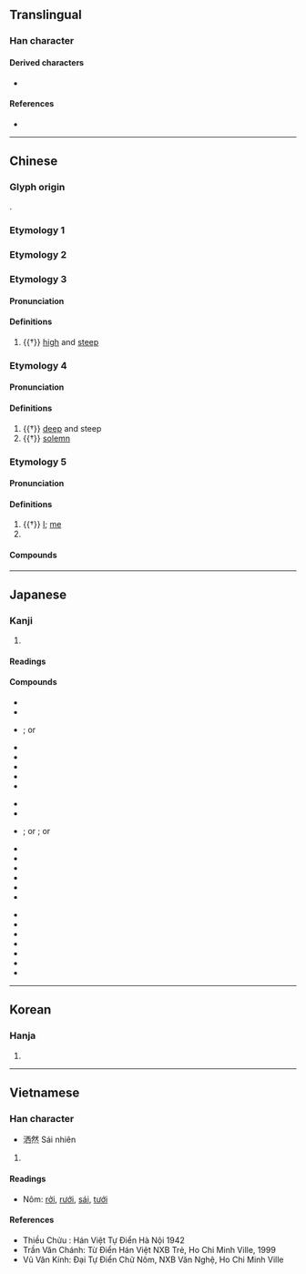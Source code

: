 {{also|灑}}
{{character info/new}}
==Translingual==

===Han character===
{{Han char|rn=85|rad=水|as=06|sn=9|four=31160|canj=EMCW,XEMCW|ids=⿰氵西}}


====Derived characters====
* {{l|mul|[[𢱛]], [[𦵜]], [[𪝻]], [[𪯝]]}}

====References====
* {{Han ref|kx=0620.050|dkj=17374|dj=1015.090|hdz=31603.050|uh=6D12|ud=27922|bh=CF73|bd=53107}}

----

==Chinese==

===Glyph origin===
{{Han etyl}}
{{Han compound|水|西|c1=s|c2=p|ls=psc|t1=water}}.

===Etymology 1===
{{zh-see|灑}}

===Etymology 2===
{{zh-see|洗|v|to wash}}

===Etymology 3===

====Pronunciation====
{{zh-pron
|m=cuǐ
|c=ceoi1
|cat=a
}}

====Definitions====
{{zh-hanzi}}

# {{†}} [[high]] and [[steep]]

===Etymology 4===

====Pronunciation====
{{zh-pron
|m=xiǎn
|c=sin2
|cat=a
}}

====Definitions====
{{zh-hanzi}}

# {{†}} [[deep]] and steep
# {{†}} [[solemn]]

===Etymology 5===

====Pronunciation====
{{zh-pron
|m=sǎ
|c=saa2
|mc=2
|oc=1
|cat=pron,pn
}}

====Definitions====
{{zh-hanzi}}

# {{†}} [[I]]; [[me]]
# {{surname|lang=zh}}

====Compounds====
{{zh-der|洒家}}

{{zh-cat|Elementary}}

----

==Japanese==

===Kanji===
{{ja-kanji|grade=|rs=水06}}

# {{defn|lang=ja|sort=水06}}

====Readings====
{{ja-readings
|goon=さい, しゃ, せ
|kanon=さ, さい, せい
|on=せん
|kun=あら-う, そそ-ぐ
}}

====Compounds====
{{der-top|Compounds with 洒}}
{{top3}}
* {{ja-r|揮洒|きしゃ}}
* {{ja-r|軽妙洒脱|けいみょうしゃだつ}}
* {{ja-r|洒掃|さいそう}}; or {{ja-r|洒掃|しゃそう}}
* {{ja-r|洒洒|しゃしゃ}}
* {{ja-r|洒洒落落|しゃしゃらくらく}}
* {{ja-r|洒水|しゃすい}}
* {{ja-r|洒然|しゃぜん}}
* {{ja-r|洒脱|しゃだつ}}
{{mid3}}
* {{ja-r|洒竹|しゃちく}}
* {{ja-r|洒堂|しゃどう}}
* {{ja-r|洒落|しゃれ}}; or {{ja-r|洒落|しゃらく}}; or {{ja-r|洒落|しゃら}}
* {{ja-r|洒落臭い|しゃらくさい}}
* {{ja-r|洒落声|しゃらごえ}}
* {{ja-r|洒落女|しゃれおんな}}
* {{ja-r|洒落込む|しゃれこむ}}
* {{ja-r|洒落っ気|しゃれっけ}}
* {{ja-r|洒落風|しゃれふう}}
{{mid3}}
* {{ja-r|洒落本|しゃれぼん}}
* {{ja-r|洒落者|しゃれもの}}
* {{ja-r|瀟洒|しょうしゃ}}
* {{ja-r|清洒|せいしゃ}}
* {{ja-r|掃洒|そうさい}}
* {{ja-r|駄洒落|だじゃれ}}
* {{ja-r|悪洒落|わるじゃれ}}
{{bottom}}
{{der-bottom}}

----

==Korean==

===Hanja===
{{ko-hanja|hangeul=세|eumhun=|rv=se|mr=se|y=sey}}

# {{defn|lang=ko|sort=水06}}

----

==Vietnamese==

===Han character===
{{vi-hantu|[[sái]], [[tẩy]], [[thối]], [[rải]], [[rảy]], [[rưới]], [[tưới]], [[rẩy]], [[vẩy]]|rs=水06}}

* 洒然 Sái nhiên

# {{defn|lang=vi|sort=水06}}

====Readings====
* Nôm: [[rởi]], [[rưới]], [[sái]], [[tưới]]

====References====
* Thiều Chửu : Hán Việt Tự Điển Hà Nội 1942
* Trần Văn Chánh: Từ Điển Hán Việt NXB Trẻ, Ho Chi Minh Ville, 1999
* Vũ Văn Kính: Đại Tự Điển Chữ Nôm, NXB Văn Nghệ, Ho Chi Minh Ville